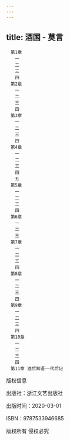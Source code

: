 ```yaml
---
---
---
```

title: 酒国 - 莫言
---


```
　第1章
　　一
　　二
　　三
　　四
　第2章
　　一
　　二
　　三
　　四
　第3章
　　一
　　二
　　三
　　四
　第4章
　　一
　　二
　　三
　　四
　　五
　第5章
　　一
　　二
　　三
　　四
　第6章
　　一
　　二
　　三
　第7章
　　一
　　二
　　三
　　四
　第8章
　　一
　　二
　　三
　　四
　第9章
　　一
　　二
　　三
　　四
　第10章
　　一
　　二
　　三
　　四
　第11章 酒后絮语——代后记
```





版权信息



出版社：浙江文艺出版社

出版时间：2020-03-01

ISBN：9787533946685

版权所有 侵权必究